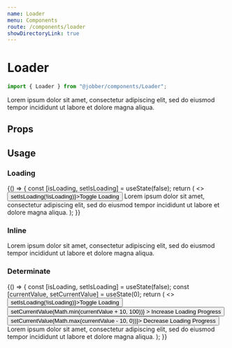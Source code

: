 ```yaml
---
name: Loader
menu: Components
route: /components/loader
showDirectoryLink: true
---
```



# Loader

```ts
import { Loader } from "@jobber/components/Loader";
```

<Playground>
  <Loader loading>
    <Card title="Loading Content">
      <Content>
        <Text>
          Lorem ipsum dolor sit amet, consectetur adipiscing elit, sed do
          eiusmod tempor incididunt ut labore et dolore magna aliqua.
        </Text>
      </Content>
    </Card>
  </Loader>
</Playground>

## Props

<Props of={Loader} />

## Usage

### Loading

<Playground>
  {() => {
    const [isLoading, setIsLoading] = useState(false);
    return (
      <>
        <button onClick={() => setIsLoading(!isLoading)}>Toggle Loading</button>
        <Loader loading={isLoading}>
          <Card title="Loading Content">
            <Content>
              <Text>
                Lorem ipsum dolor sit amet, consectetur adipiscing elit, sed do
                eiusmod tempor incididunt ut labore et dolore magna aliqua.
              </Text>
            </Content>
          </Card>
        </Loader>
      </>
    );
  }}
</Playground>

### Inline

<Playground>
  <Loader loading inline>
    <Card title="Loading Content">
      <Content>
        <Text>
          Lorem ipsum dolor sit amet, consectetur adipiscing elit, sed do
          eiusmod tempor incididunt ut labore et dolore magna aliqua.
        </Text>
      </Content>
    </Card>
  </Loader>
</Playground>

### Determinate

<Playground>
  {() => {
    const [isLoading, setIsLoading] = useState(false);
    const [currentValue, setCurrentValue] = useState(0);
    return (
      <>
        <button onClick={() => setIsLoading(!isLoading)}>Toggle Loading</button>
        <button
          onClick={() => setCurrentValue(Math.min(currentValue + 10, 100))}
        >
          Increase Loading Progress
        </button>
        <button onClick={() => setCurrentValue(Math.max(currentValue - 10, 0))}>
          Decrease Loading Progress
        </button>
        <Loader
          determinate
          loading={isLoading}
          currentValue={currentValue}
          maxValue={100}
        >
          <Card title="Loading Content">
            <Content>
              <Text>
                Lorem ipsum dolor sit amet, consectetur adipiscing elit, sed do
                eiusmod tempor incididunt ut labore et dolore magna aliqua.
              </Text>
            </Content>
          </Card>
        </Loader>
      </>
    );
  }}
</Playground>

<!--
## Usage Guidelines

The `<Loader>` will provide funcitonality to display loading hints to the user when underlying components are loading.
-->

<!--
  What is the design purpose of this component? How do its responsibilities
  relate to other components? What should this component not be used for? What
  are some related components in Atlantis? Try to describe this component not
  in terms of what it looks like or what elements make it up, but what function
  it performs or how it enables a user to perform tasks (e.g. “Buttons allow users
  to initiate, complete, and reverse actions.” vs “Buttons are rectangular elements
  that have a green background and white text”).
-->

<!--
## Content Guidelines
-->

<!--
  What type of content does this component present (documents, text, images, other components)?
  What is the recommended, or expected, amount of content? What is the components’ behaviour when
  the provided content diverges from what is expected (image aspect ratio, amount of text, video
  vs audio, filesize)? Are there any important references to the [Product Vocabulary](https://atlantis.getjobber.com/guides/product-vocabulary)
  that should be made regarding this component? What happens when content is unavailable or unreliable
  (poor connection, empty states, flaky GPS data?)
-->

<!--
## Accessibility
-->

<!--
  Describe the accessibility concerns for the component. How does it handle touch vs cursor vs
  keyboard events? Should it capture input? What should a screen reader see when it's focuse?
-->

<!--
## Responsiveness
-->

<!--
  How should the component behave on an iPhone 8? An iPad? A 1920x1080 monitor? How does the
  component appear when the component itself is less than 375px wide? Less than 640px wide?
  Less than 1200px wide? Greater than 1200px? Does it change when the device DPI is higher
  or lower?
-->

<!--
## Mockup

<iframe
  style="border: 1px solid rgba(0, 0, 0, 0.1);"
  width="800"
  height="450"
  src="https://www.figma.com/embed?embed_host=share&url=https%3A%2F%2Fwww.figma.com%2Ffile%2F3BXCXXD9glMtj8RAHjXiQC%2FDesign-System-Contribution-TEMPLATE%3Fnode-id%3D332%253A5526"
  allowfullscreen
></iframe>
-->

<!--
  Insert a Figma mockup from the [Design System Contribution template](https://www.figma.com/file/3BXCXXD9glMtj8RAHjXiQC/Design-System-Contribution-TEMPLATE?node-id=26%3A2)
  that conveys the visual design of the component, with variants and state accounted for.
  Consider progressive enhancement; might this rely on newer browser features that aren’t
  widely supported yet?
-->

<!--
## Notes
-->

<!--
  What decisions worth remembering have gone into this component? Did we consider any potentially valuable
  functionality that we’re not implementing right now for scope purposes? Are there any design decisions
  that might need explaining beyond the usage guidelines? This will help consumers understand this component
  more fully.
-->
